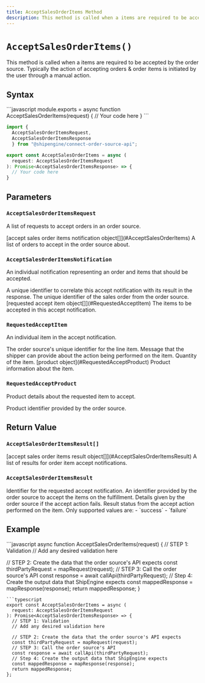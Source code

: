 ```yaml
---
title: AcceptSalesOrderItems Method
description: This method is called when a items are required to be accepted by the order source.
---
```



`AcceptSalesOrderItems()`
===========================
This method is called when a items are required to be accepted by the order source. 
Typically the action of accepting orders & order items is initiated by the user through a manual action.


Syntax
-----------------------------------------------
<CodeWrapper>
```javascript
module.exports = async function AcceptSalesOrderItems(request) {
  // Your code here
}
```

```typescript
import {
  AcceptSalesOrderItemsRequest,
  AcceptSalesOrderItemsResponse
  } from "@shipengine/connect-order-source-api";

export const AcceptSalesOrderItems = async (
  request: AcceptSalesOrderItemsRequest
): Promise<AcceptSalesOrderItemsResponse> => {
  // Your code here
}
```
</CodeWrapper>



Parameters
-----------------------------------------------

### `AcceptSalesOrderItemsRequest`
A list of requests to accept orders in an order source.

<Reference>

  <Field name="notifications" nullable={false}>
    <Type>
      [accept sales order items notification object[]](#AcceptSalesOrderItems)
    </Type>
    <Description>
      A list of orders to accept in the order source about.
    </Description>
  </Field>

</Reference>

### `AcceptSalesOrderItemsNotification`
An individual notification representing an order and items that should be accepted.

<Reference>

  <Field name="notification_id" type="string" nullable={false}>
    <Description>
      A unique identifier to correlate this accept notification with its result in the response.
    </Description>
  </Field>

  <Field name="order_id" type="string" nullable={false}>
    <Description>
      The unique identifier of the sales order from the order source.
    </Description>
  </Field>

  <Field name="items" nullable={false}>
    <Type>
      [requested accept item object[]](#RequestedAcceptItem)
    </Type>
    <Description>
      The items to be accepted in this accept notification.
    </Description>
  </Field>

</Reference>

### `RequestedAcceptItem`
An individual item in the accept notification.

<Reference>

  <Field name="line_item_id" type="string" nullable={false}>
    <Description>
      The order source's unique identifier for the line item.
    </Description>
  </Field>

  <Field name="message" type="string" nullable={true}>
    <Description>
      Message that the shipper can provide about the action being performed on the item.
    </Description>
  </Field>

  <Field name="quantity" type="number" nullable={false}>
    <Description>
       Quantity of the item.
    </Description>
  </Field>

  <Field name="product" nullable={true}>
    <Type>
      [product object](#RequestedAcceptProduct)
    </Type>
    <Description>
       Product information about the item.
    </Description>
  </Field>

</Reference>

### `RequestedAcceptProduct`
Product details about the requested item to accept.

<Reference>

  <Field name="product_id" type="string" nullable={true}>
    <Description>
      Product identifier provided by the order source.
    </Description>
  </Field>

</Reference>

Return Value
-----------------------------------------------
### `AcceptSalesOrderItemsResult[]`

<Reference>

  <Field name="results" required={true}>
    <Type>
      [accept sales order items result object[]](#AcceptSalesOrderItemsResult)
    </Type>
    <Description>
      A list of results for order item accept notifications.
    </Description>
  </Field>

</Reference>

### `AcceptSalesOrderItemsResult`

<Reference>

  <Field name="notification_id" type="string" required={true}>
    <Description>
      Identifier for the requested accept notification.
    </Description>
  </Field>

  <Field name="confimation_code" type="string" required={false}>
    <Description>
      An identifier provided by the order source to accept the items on the fulfillment.
    </Description>
  </Field>

  <Field name="failure_reason" type="string" required={false}>
    <Description>
      Details given by the order source if the accept action fails.
    </Description>
  </Field>

  <Field name="status" type="string" required={true}>
    <Description>
      Result status from the accept action performed on the item. Only supported values are: 
      - `success`
      - `failure`
    </Description>
  </Field>

</Reference>

Example
-----------------------------------------------
<CodeWrapper>
```javascript
async function AcceptSalesOrderItems(request) {
  // STEP 1: Validation
  // Add any desired validation here

  // STEP 2: Create the data that the order source's API expects
  const thirdPartyRequest = mapRequest(request);
  // STEP 3: Call the order source's API
  const response = await callApi(thirdPartyRequest);
  // Step 4: Create the output data that ShipEngine expects
  const mappedResponse = mapResponse(response);
  return mappedResponse;
}
```
```typescript
export const AcceptSalesOrderItems = async (
  request: AcceptSalesOrderItemsRequest
): Promise<AcceptSalesOrderItemsResponse> => {
  // STEP 1: Validation
  // Add any desired validation here

  // STEP 2: Create the data that the order source's API expects
  const thirdPartyRequest = mapRequest(request);
  // STEP 3: Call the order source's API
  const response = await callApi(thirdPartyRequest);
  // Step 4: Create the output data that ShipEngine expects
  const mappedResponse = mapResponse(response);
  return mappedResponse;
};
```
</CodeWrapper>
